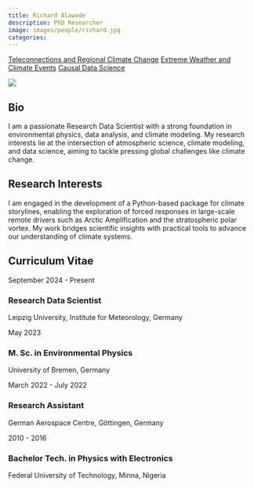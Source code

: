 ```yaml
---
title: Richard Alawode 
description: PhD Researcher
image: images/people/richard.jpg
categories:
---
```


<div class="person-tags">
  <a href="/research/teleconnections/index.qmd" class="tag">Teleconnections and Regional Climate Change</a>
  <a href="/research/extrems/index.qmd" class="tag">Extreme Weather and Climate Events</a>
  <a href="/research/causality/index.qmd" class="tag">Causal Data Science</a>
</div>

<div class="profile-container">
<div class="profile-image-container">
<img src="/images/people/richard.jpg" class="profile-image">
<div class="social-icons">
  <a href="mailto:Richard.alawode@uni-leipzig.de" target="_blank">
    <i class="fa-solid fa-envelope"></i>
  </a>
  <a href="https://orcid.org/0009-0009-3862-6889" target="_blank">
    <i class="fa-brands fa-orcid"></i>
  </a>
  <a href="www.linkedin.com/in/richard-alawode-07b80a69" target="_blank">
    <i class="fa-brands fa-linkedin"></i>
  </a>
</div>
</div>

<div class="bio-content">

## Bio  

I am a passionate Research Data Scientist with a strong foundation in environmental physics, data analysis, and climate modeling. My research interests lie at the intersection of atmospheric science, climate modeling, and data science, aiming to tackle pressing global challenges like climate change.

</div>
</div>

## Research Interests

I am engaged in the development of a Python-based package for climate storylines, enabling the exploration of forced responses in large-scale remote drivers such as Arctic Amplification and the stratospheric polar vortex. My work bridges scientific insights with practical tools to advance our understanding of climate systems.

## Curriculum Vitae <span class="cv-toggle" data-bs-toggle="collapse" data-bs-target="#cv-timeline" aria-expanded="false"></span>

<div id="cv-timeline" class="collapse">
<div class="timeline">
<div class="timeline-item">
<div class="timeline-date">September 2024 - Present</div>
<div class="timeline-content">
<h3>Research Data Scientist</h3>
<p>Leipzig University, Institute for Meteorology, Germany</p>
</div>
</div>

<div class="timeline-item">
<div class="timeline-date">May 2023</div>
<div class="timeline-content">
<h3>M. Sc. in Environmental Physics</h3>
<p>University of Bremen, Germany</p>
</div>
</div>

<div class="timeline-item">
<div class="timeline-date">March 2022 - July 2022</div>
<div class="timeline-content">
<h3>Research Assistant</h3>
<p>German Aerospace Centre, Göttingen, Germany</p>
</div>
</div>

<div class="timeline-item">
<div class="timeline-date">2010 - 2016</div>
<div class="timeline-content">
<h3>Bachelor Tech. in Physics with Electronics</h3>
<p>Federal University of Technology, Minna, Nigeria</p>
</div>
</div>

</div>
</div>



